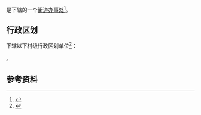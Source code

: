 {{中国乡级行政区|43/10/03/005/000}}

'''{{PAGENAMEBASE}}'''是{{PRC admin/fullname|43/10/03/005/000|3}}下辖的一个[[街道办事处|街道办事处]]<ref>{{PRC admin/ref sgc|{{PRC admin/parent|43/10/03/005/000}}}}</ref>。

== 行政区划 ==
{{PAGENAMEBASE}}下辖以下村级行政区划单位<ref>{{PRC admin/ref sgc|43/10/03/005/000}}</ref>：

{{PRC admin/children|43/10/03/005/000}}。

== 参考资料 ==
{{reflist}}

{{湖南行政区划小作品}}
{{PRC admin/navcat|43/10/03/005/000}}